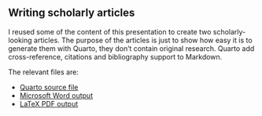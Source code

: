 ## Writing scholarly articles

I reused some of the content of this presentation to create two scholarly-looking articles. The purpose of the articles is just to show how easy it is to generate them with Quarto, they don't contain original research. Quarto add cross-reference, citations and bibliography support to Markdown.

The relevant files are:

- [Quarto source file](https://raw.githubusercontent.com/lucas-a-meyer/using-quarto/main/article.qmd)
- [Microsoft Word output](https://www.meyerperin.com/using-quarto/article.docx)
- [LaTeX PDF output](https://www.meyerperin.com/using-quarto/article.pdf)